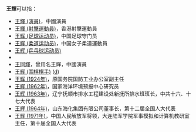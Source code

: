 '''王輝'''可以指：
* [[王輝_(演員)|王輝 (演員)]]，中國演員
* [[王輝_(射擊運動員)|王輝 (射擊運動員)]]，香港射擊運動員
* [[王辉_(足球运动员)|王辉 (足球运动员)]]，中国足球守门员
* [[王辉_(柔道运动员)|王辉 (柔道运动员)]]，中国女子柔道運動員
* [[王辉_(乒乓球运动员)|王辉 (乒乓球运动员)]] 
* {{tsl|pl|Wang Hui|王辉 (摔跤运动员)}}
* [[王同輝|王同輝]]，曾用名王辉，中國演員
* [[王辉_(围棋棋手)|王辉 (围棋棋手)]] ([[:d:Q25252800|d]])
* [[王辉_(1924年)|王辉 (1924年)]]，原国务院国防工业办公室副主任
* [[王辉_(1962年)|王辉 (1962年)]]，国家海洋环境预报中心研究员
* [[王辉_(1963年)|王辉 (1963年)]]，辽宁抚顺市排水工程建设处新抚所排水班班长，中共十六、十七大代表
* [[王辉_(1964年)|王辉 (1964年)]]，山东海化集团有限公司董事长，第十二届全国人大代表
* [[王辉_(1971年)|王辉 (1971年)]]，中国人民解放军将领，大连陆军学院军事模拟和计算机教研室主任，第十届全国人大代表
{{Disambiguation|H|cat=二字王姓人名消歧义}}